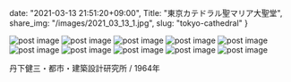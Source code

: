 date: "2021-03-13 21:51:20+09:00",
Title: "東京カテドラル聖マリア大聖堂",
share_img: "/images/2021_03_13_1.jpg",
slug: "tokyo-cathedral"
}

<img src="/images/2021_03_13_1.jpg" alt="post image" />
<img src="/images/2021_03_13_2.jpg" alt="post image" />
<img src="/images/2021_03_13_3.jpg" alt="post image" />
<img src="/images/2021_03_13_4.jpg" alt="post image" />
<img src="/images/2021_03_13_5.jpg" alt="post image" />
<img src="/images/2021_03_13_6.jpg" alt="post image" />
<img src="/images/2021_03_13_7.jpg" alt="post image" />
<img src="/images/2021_03_13_8.jpg" alt="post image" />
<img src="/images/2021_03_13_9.jpg" alt="post image" />
<img src="/images/2021_03_13_10.jpg" alt="post image" />

丹下健三・都市・建築設計研究所 / 1964年